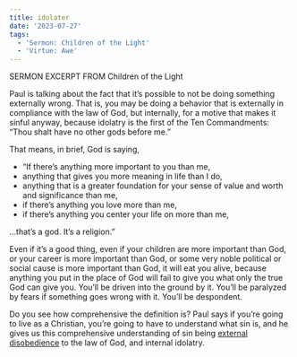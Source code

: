```yaml
---
title: idolater
date: '2023-07-27'
tags:
  - 'Sermon: Children of the Light'
  - 'Virtue: Awe'
---
```


SERMON EXCERPT FROM Children of the Light

Paul is talking about the fact that it’s possible to not be doing something externally wrong. That is, you may be doing a behavior that is externally in compliance with the law of God, but internally, for a motive that makes it sinful anyway, because idolatry is the first of the Ten Commandments: “Thou shalt have no other gods before me.”

That means, in brief, God is saying,

* “If there’s anything more important to you than me,
* anything that gives you more meaning in life than I do,
* anything that is a greater foundation for your sense of value and worth and significance than me,
* if there’s anything you love more than me,
* if there’s anything you center your life on more than me,

…that’s a god. It’s a religion.”

Even if it’s a good thing, even if your children are more important than God, or your career is more important than God, or some very noble political or social cause is more important than God, it will eat you alive, because anything you put in the place of God will fail to give you what only the true God can give you. You’ll be driven into the ground by it. You’ll be paralyzed by fears if something goes wrong with it. You’ll be despondent.

Do you see how comprehensive the definition is? Paul says if you’re going to live as a Christian, you’re going to have to understand what sin is, and he gives us this comprehensive understanding of sin being [external disobedience](https://www.notion.so/fruitless-deeds-of-darkness-d02d7c5448d94a1cb7ed8cd9e788fea4?pvs=21) to the law of God, and internal idolatry.
